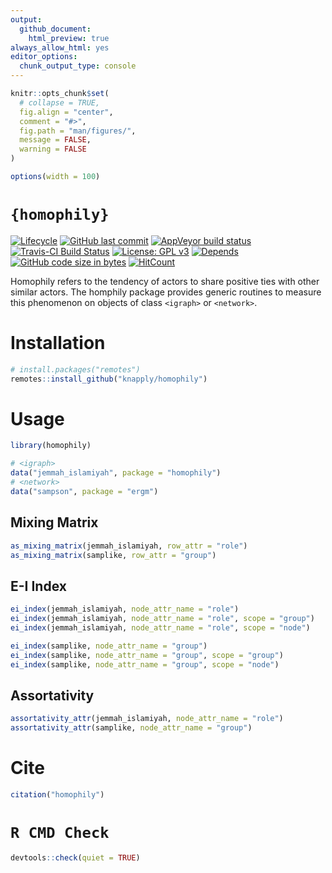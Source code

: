 ```yaml
---
output:
  github_document:
    html_preview: true
always_allow_html: yes
editor_options: 
  chunk_output_type: console
---
```


<!-- README.Rmd generates README.md. -->

```r
knitr::opts_chunk$set(
  # collapse = TRUE,
  fig.align = "center",
  comment = "#>",
  fig.path = "man/figures/",
  message = FALSE,
  warning = FALSE
)

options(width = 100)
```


# `{homophily}`

<!-- badges: start -->
[![Lifecycle](https://img.shields.io/badge/lifecycle-experimental-orange.svg)](https://www.tidyverse.org/lifecycle/#experimental)
[![GitHub last commit](https://img.shields.io/github/last-commit/knapply/homophily.svg)](https://github.com/knapply/homophily/commits/master)
<!-- [![Codecov test coverage](https://codecov.io/gh/knapply/homophily/branch/master/graph/badge.svg)](https://codecov.io/gh/knapply/homophily?branch=master) -->
[![AppVeyor build status](https://ci.appveyor.com/api/projects/status/github/knapply/homophily?branch=master&svg=true)](https://ci.appveyor.com/project/knapply/homophily)
[![Travis-CI Build Status](https://travis-ci.org/knapply/homophily.svg?branch=master)](https://travis-ci.org/knapply/homophily)
[![License: GPL v3](https://img.shields.io/badge/License-GPLv3-blue.svg)](https://www.gnu.org/licenses/gpl-3.0)
[![Depends](https://img.shields.io/badge/Depends-GNU_R>=3.6-blue.svg)](https://www.r-project.org/)
[![GitHub code size in bytes](https://img.shields.io/github/languages/code-size/knapply/homophily.svg)](https://github.com/knapply/homophily)
[![HitCount](http://hits.dwyl.io/knapply/homophily.svg)](http://hits.dwyl.io/knapply/homophily)
<!-- badges: end -->


Homophily refers to the tendency of actors to share positive ties with other similar actors. The homphily package provides generic routines to measure this phenomenon on objects of class `<igraph>` or `<network>`.
    

# Installation

```r
# install.packages("remotes")
remotes::install_github("knapply/homophily")
```

# Usage

```r
library(homophily)
```

```r
# <igraph>
data("jemmah_islamiyah", package = "homophily")
# <network>
data("sampson", package = "ergm")
```


## Mixing Matrix

```r
as_mixing_matrix(jemmah_islamiyah, row_attr = "role")
as_mixing_matrix(samplike, row_attr = "group")

```

## E-I Index

```r
ei_index(jemmah_islamiyah, node_attr_name = "role")
ei_index(jemmah_islamiyah, node_attr_name = "role", scope = "group")
ei_index(jemmah_islamiyah, node_attr_name = "role", scope = "node")

ei_index(samplike, node_attr_name = "group")
ei_index(samplike, node_attr_name = "group", scope = "group")
ei_index(samplike, node_attr_name = "group", scope = "node")
```

## Assortativity

```r
assortativity_attr(jemmah_islamiyah, node_attr_name = "role")
assortativity_attr(samplike, node_attr_name = "group")
```

# Cite

```r
citation("homophily")
```


# `R CMD Check`

```r
devtools::check(quiet = TRUE)
```


